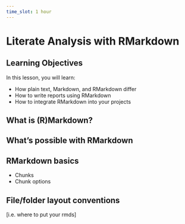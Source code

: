 ```yaml
---
time_slot: 1 hour
---
```


# Literate Analysis with RMarkdown

## Learning Objectives

In this lesson, you will learn:

- How plain text, Markdown, and RMarkdown differ
- How to write reports using RMarkdown
- How to integrate RMarkdown into your projects

## What is (R)Markdown?

## What's possible with RMarkdown

## RMarkdown basics

- Chunks
- Chunk options

## File/folder layout conventions

[i.e. where to put your rmds]
